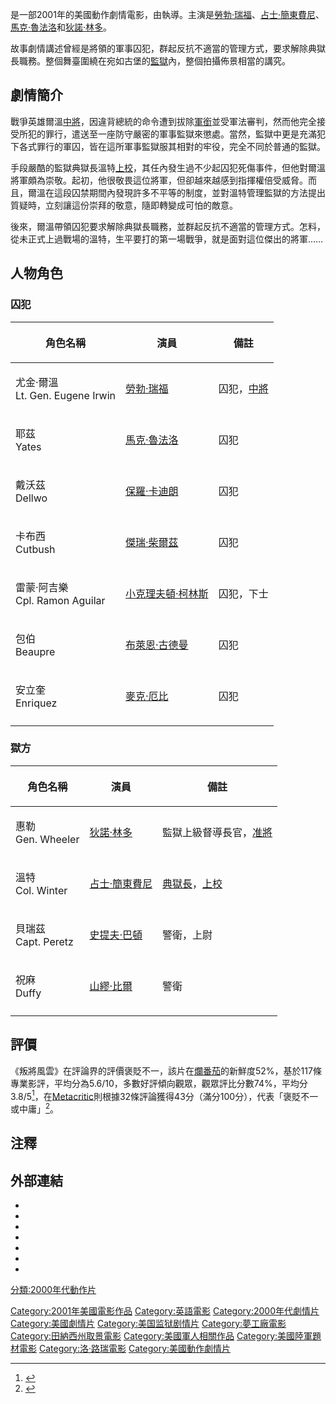 {{noteTA
|G1=Show
|G2=Movie
}}
{{Infobox Film
|  name               = 叛將風雲
|  original_name      = ''The Last Castle''
|  image              = The Last Castle Theatrical.jpg
|  caption            = 電影美版海報
|  director           = {{link-en|洛·路瑞|Rod Lurie}}
|  producer           = {{link-en|羅伯特·勞倫斯|Robert Lawrence (producer)}}
|  writer             = {{link-en|大衛·史卡|David Scarpa}}<br />{{link-en|葛瑞漢·尤斯特|Graham Yost}}
|  starring           = [[勞勃·瑞福|勞勃·瑞福]]<br />[[占士·簡東費尼|占士·簡東費尼]]<br />[[馬克·魯法洛|馬克·魯法洛]]<br />[[狄諾·林多|狄諾·林多]]
|  music              = [[傑瑞·高史密斯|傑瑞·高史密斯]]<br />[[湯姆·威茲|湯姆·威茲]]
|  cinematography     = {{link-en|薛利·強森|Shelly Johnson (cinematographer)}}
|  editing            = Michael Jablow<br />Kevin Stitt
|  production_company = Blinding Edge Pictures
|  distributor        = [[夢工廠|夢工廠]] 
|  released           = （美国）2001年10月19日
|  runtime            = 132分鐘
|  country            = [[美国电影|美国]]
|  language           = [[英語|英語]]
|  awards             = 
|  budget             = [[美金|$]]7千2百萬<ref name="mojo">{{cite web|url=http://www.boxofficemojo.com/movies/?id=lastcastle.htm|title=The last Castle|publisher=Box Office Mojo|accessdate=2009-01-07|archive-date=2009-08-19|archive-url=https://web.archive.org/web/20090819041734/http://www.boxofficemojo.com/movies/?id=lastcastle.htm|dead-url=no}}</ref>
|  gross              = [[美金|$]]27,642,707<ref name="mojo"/>
|  amg_id             = 1:253789
|  imdb_id            = 0272020
|  preceded_by        =
|  followed_by        = 
| tw_name = 叛將風雲
| hk_name = 對壘風暴
| cn_name = 最后的城堡
}}
{{作品名稱|name=''The Last Castle''|hk=對壘風暴|tw=叛將風雲|cn=最后的城堡}}是一部2001年的美國動作劇情電影，由{{link-en|洛·路瑞|Rod Lurie}}執導。主演是[[勞勃·瑞福|勞勃·瑞福]]、[[占士·簡東費尼|占士·簡東費尼]]、[[馬克·魯法洛|馬克·魯法洛]]和[[狄諾·林多|狄諾·林多]]。

故事劇情講述曾經是將領的軍事囚犯，群起反抗不適當的管理方式，要求解除典獄長職務。整個舞臺圍繞在宛如古堡的[[監獄|監獄]]內，整個拍攝佈景相當的講究。

== 劇情簡介 ==
戰爭英雄爾溫[[中將|中將]]，因違背總統的命令遭到拔除[[軍銜|軍銜]]並受軍法審判，然而他完全接受所犯的罪行，遣送至一座防守嚴密的軍事監獄來懲處。當然，監獄中更是充滿犯下各式罪行的軍囚，皆在這所軍事監獄服其相對的牢役，完全不同於普通的監獄。

手段嚴酷的監獄典獄長溫特[[上校|上校]]，其任內發生過不少起囚犯死傷事件，但他對爾溫將軍頗為崇敬。起初，他很敬畏這位將軍，但卻越來越感到指揮權倍受威脅。而且，爾溫在這段囚禁期間內發現許多不平等的制度，並對溫特管理監獄的方法提出質疑時，立刻讓這份崇拜的敬意，隨即轉變成可怕的敵意。

後來，爾溫帶領囚犯要求解除典獄長職務，並群起反抗不適當的管理方式。怎料，從未正式上過戰場的溫特，生平要打的第一場戰爭，就是面對這位傑出的將軍……

== 人物角色 ==
=== 囚犯 ===
{| class="wikitable"
|- 
! 角色名稱 || 演員 || 備註
|-
| 尤金·爾溫<br />Lt. Gen. Eugene Irwin || [[勞勃·瑞福|勞勃·瑞福]] || 囚犯，[[中將|中將]]
|-
| 耶茲<br />Yates || [[馬克·魯法洛|馬克·魯法洛]] || 囚犯
|-
| 戴沃茲<br />Dellwo || [[保羅·卡迪朗|保羅·卡迪朗]] || 囚犯
|-
| 卡布西<br />Cutbush || [[傑瑞·柴爾茲|傑瑞·柴爾茲]] || 囚犯
|-
| 雷蒙·阿吉樂<br />Cpl. Ramon Aguilar || [[小克理夫頓·柯林斯|小克理夫頓·柯林斯]] || 囚犯，下士
|-
| 包伯<br />Beaupre || [[布萊恩·古德曼|布萊恩·古德曼]] || 囚犯
|-
| 安立奎<br />Enriquez || [[麥克·厄比|麥克·厄比]] || 囚犯
|-
|}

=== 獄方 ===
{| class="wikitable"
|- 
! 角色名稱 || 演員 || 備註
|-
| 惠勒<br />Gen. Wheeler || [[狄諾·林多|狄諾·林多]] || 監獄上級督導長官，[[准將|准將]] 
|-
| 溫特<br />Col. Winter || [[占士·簡東費尼|占士·簡東費尼]] || [[典獄長|典獄長]]，[[上校|上校]]
|-
| 貝瑞茲<br />Capt. Peretz || [[史提夫·巴頓|史提夫·巴頓]] || 警衛，上尉
|-
| 祝麻<br />Duffy || [[山繆·比爾|山繆·比爾]] || 警衛
|-
|}

== 評價 ==
《叛將風雲》在評論界的評價褒貶不一，該片在[[爛番茄|爛番茄]]的新鮮度52%，基於117條專業影評，平均分為5.6/10，多數好評傾向觀眾，觀眾評比分數74%，平均分3.8/5<ref name="tomatoes">{{cite web|url=https://www.rottentomatoes.com/m/last_castle|title=Last Castle|work=[[Rotten_Tomatoes|Rotten Tomatoes]]|accessdate=2022-04-22|archive-url=https://web.archive.org/web/20200917075736/https://www.rottentomatoes.com/m/last_castle|dead-url=no|archive-date=2020-09-17}}</ref>，在[[Metacritic|Metacritic]]則根據32條評論獲得43分（滿分100分），代表「褒貶不一或中庸」<ref name="metacritic">{{cite web |url=https://www.metacritic.com/movie/the-last-castle |title=Last Castle |work=[[Metacritic|Metacritic]] |accessdate=2022-04-22 |archive-url=https://web.archive.org/web/20211224161007/https://www.metacritic.com/movie/the-last-castle |archive-date=2021-12-24 |dead-url=no }}</ref>。

== 注釋 ==
{{reflist}}

== 外部連結 ==
*{{imdb title|0272020}}
*{{amg movie|253789}}
*{{rotten-tomatoes|last_castle}}
*{{metacritic film|the-last-castle}}
*{{Mojo title|lastcastle}}
*{{douban}}
*{{mtime|11497}}

{{Rod Lurie}}
{{DEFAULTSORT:Last Castle, The}}
[[Category:2001年美國電影作品|Category:2001年美國電影作品]]
[[Category:英語電影|Category:英語電影]]
[[Category:2000年代劇情片|Category:2000年代劇情片]]
[[Category:美國劇情片|Category:美國劇情片]]
[[Category:美国监狱剧情片|Category:美国监狱剧情片]]
[[Category:夢工廠電影|Category:夢工廠電影]]
[[Category:田納西州取景電影|Category:田納西州取景電影]]
[[Category:美國軍人相關作品|Category:美國軍人相關作品]]
[[Category:美國陸軍題材電影|Category:美國陸軍題材電影]]
[[Category:洛·路瑞電影|Category:洛·路瑞電影]]
[[分類:2000年代動作片|分類:2000年代動作片]]
[[Category:美國動作劇情片|Category:美國動作劇情片]]